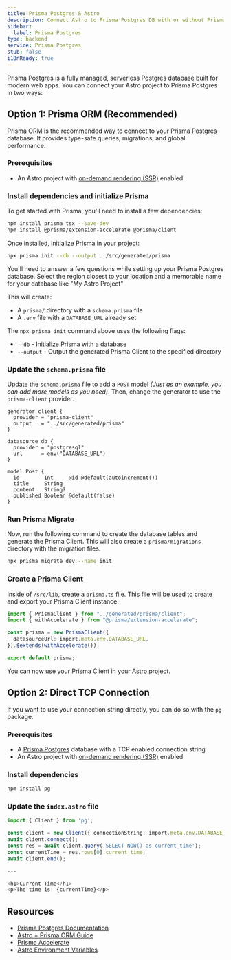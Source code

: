 ```yaml
---
title: Prisma Postgres & Astro
description: Connect Astro to Prisma Postgres DB with or without Prisma ORM
sidebar:
  label: Prisma Postgres
type: backend
service: Prisma Postgres
stub: false
i18nReady: true
---
```



Prisma Postgres is a fully managed, serverless Postgres database built for modern web apps. You can connect your Astro project to Prisma Postgres in two ways:

## Option 1: Prisma ORM (Recommended)

Prisma ORM is the recommended way to connect to your Prisma Postgres database. It provides type-safe queries, migrations, and global performance.

### Prerequisites
- An Astro project with [on-demand rendering (SSR)](/en/guides/on-demand-rendering/) enabled

### Install dependencies and initialize Prisma

To get started with Prisma, you'll need to install a few dependencies:

```bash
npm install prisma tsx --save-dev
npm install @prisma/extension-accelerate @prisma/client
```

Once installed, initialize Prisma in your project:

```bash
npx prisma init --db --output ../src/generated/prisma
```

You'll need to answer a few questions while setting up your Prisma Postgres database. Select the region closest to your location and a memorable name for your database like "My Astro Project"

This will create:
- A `prisma/` directory with a `schema.prisma` file
- A `.env` file with a `DATABASE_URL` already set

The `npx prisma init` command above uses the following flags:
- `--db` - Initialize Prisma with a database
- `--output` - Output the generated Prisma Client to the specified directory

### Update the `schema.prisma` file

Update the `schema.prisma` file to add a `POST` model *(Just as an example, you can add more models as you need)*. Then, change the generator to use the `prisma-client` provider.

```prisma title="prisma/schema.prisma" {2, 11-16}
generator client {
  provider = "prisma-client"
  output   = "../src/generated/prisma"
}

datasource db {
  provider = "postgresql"
  url      = env("DATABASE_URL")
}

model Post {
  id        Int     @id @default(autoincrement())
  title     String
  content   String?
  published Boolean @default(false)
}
```

### Run Prisma Migrate

Now, run the following command to create the database tables and generate the Prisma Client. This will also create a `prisma/migrations` directory with the migration files.

```bash
npx prisma migrate dev --name init
```

### Create a Prisma Client

Inside of `/src/lib`, create a `prisma.ts` file. This file will be used to create and export your Prisma Client instance.

```typescript title="src/lib/prisma.ts"
import { PrismaClient } from "../generated/prisma/client";
import { withAccelerate } from "@prisma/extension-accelerate";

const prisma = new PrismaClient({
  datasourceUrl: import.meta.env.DATABASE_URL,
}).$extends(withAccelerate());

export default prisma;
```

You can now use your Prisma Client in your Astro project.

## Option 2: Direct TCP Connection

If you want to use your connection string directly, you can do so with the `pg` package.

### Prerequisites
- A [Prisma Postgres](https://pris.ly/ppg) database with a TCP enabled connection string
- An Astro project with [on-demand rendering (SSR)](/en/guides/on-demand-rendering/) enabled

### Install dependencies

```bash
npm install pg
```

### Update the `index.astro` file

```typescript title="src/pages/index.astro"
import { Client } from 'pg';

const client = new Client({ connectionString: import.meta.env.DATABASE_URL });
await client.connect();
const res = await client.query('SELECT NOW() as current_time');
const currentTime = res.rows[0].current_time;
await client.end();

---

<h1>Current Time</h1>
<p>The time is: {currentTime}</p>
```

## Resources

- [Prisma Postgres Documentation](https://www.prisma.io/docs/orm/prisma-client/deployment/edge/deploy-to-vercel)
- [Astro + Prisma ORM Guide](https://www.prisma.io/docs/guides/astro)
- [Prisma Accelerate](https://www.prisma.io/accelerate)
- [Astro Environment Variables](/en/guides/environment-variables/)
